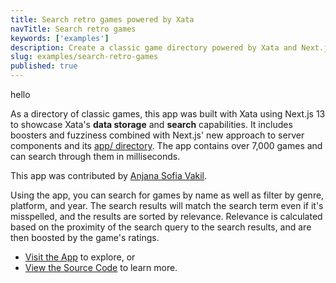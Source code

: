 ```yaml
---
title: Search retro games powered by Xata
navTitle: Search retro games
keywords: ['examples']
description: Create a classic game directory powered by Xata and Next.js
slug: examples/search-retro-games
published: true
---
```


hello

As a directory of classic games, this app was built with Xata using Next.js 13 to showcase Xata's **data storage** and **search** capabilities. It includes boosters and fuzziness combined with Next.js' new approach to server components and its [app/ directory](https://beta.nextjs.org/docs/app-directory-roadmap). The app contains over 7,000 games and can search through them in milliseconds.

This app was contributed by [Anjana Sofia Vakil](https://anjana.dev/).

Using the app, you can search for games by name as well as filter by genre, platform, and year. The search results will match the search term even if it's misspelled, and the results are sorted by relevance. Relevance is calculated based on the proximity of the search query to the search results, and are then boosted by the game's ratings.

- [Visit the App](https://search-retro-games.vercel.app/) to explore, or
- [View the Source Code](https://github.com/vakila/search-retro-games) to learn more.
